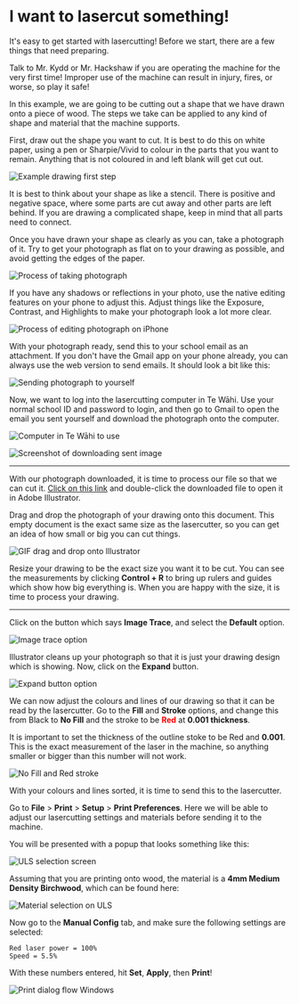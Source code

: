
# I want to lasercut something!

It's easy to get started with lasercutting! Before we start, there are a few things that need preparing.

<Callout type="warning" emoji="⚠️">
Talk to Mr. Kydd or Mr. Hackshaw if you are operating the machine for the very first time! Improper use of the machine can result in injury, fires, or worse, so play it safe!
</Callout>

In this example, we are going to be cutting out a shape that we have drawn onto a piece of wood. The steps we take can be applied to any kind of shape and material that the machine supports.

First, draw out the shape you want to cut. It is best to do this on white paper, using a pen or Sharpie/Vivid to colour in the parts that you want to remain. Anything that is not coloured in and left blank will get cut out.

![Example drawing first step](https://media.tewahi.com/cut1.png)

It is best to think about your shape as like a stencil. There is positive and negative space, where some parts are cut away and other parts are left behind. If you are drawing a complicated shape, keep in mind that all parts need to connect.

Once you have drawn your shape as clearly as you can, take a photograph of it. Try to get your photograph as flat on to your drawing as possible, and avoid getting the edges of the paper. 

![Process of taking photograph](https://media.tewahi.com/cut2.png)

If you have any shadows or reflections in your photo, use the native editing features on your phone to adjust this. Adjust things like the Exposure, Contrast, and Highlights to make your photograph look a lot more clear.

![Process of editing photograph on iPhone](https://media.tewahi.com/cut3.png)

With your photograph ready, send this to your school email as an attachment. If you don't have the Gmail app on your phone already, you can always use the web version to send emails. It should look a bit like this:

![Sending photograph to yourself](https://media.tewahi.com/cut4.png)

Now, we want to log into the lasercutting computer in Te Wāhi. Use your normal school ID and password to login, and then go to Gmail to open the email you sent yourself and download the photograph onto the computer.

![Computer in Te Wāhi to use](https://media.tewahi.com/cut5.jpg)

![Screenshot of downloading sent image](https://media.tewahi.com/cut6.png)

---

With our photograph downloaded, it is time to process our file so that we can cut it. [Click on this link](https://media.tewahi.com/template.ai) and double-click the downloaded file to open it in Adobe Illustrator.

Drag and drop the photograph of your drawing onto this document. This empty document is the exact same size as the lasercutter, so you can get an idea of how small or big you can cut things.

![GIF drag and drop onto Illustrator](https://media.tewahi.com/cut7.png)

Resize your drawing to be the exact size you want it to be cut. You can see the measurements by clicking **Control + R** to bring up rulers and guides which show how big everything is. When you are happy with the size, it is time to process your drawing. 

---

Click on the button which says **Image Trace**, and select the **Default** option.

![Image trace option](https://cdn.tewahi.me/cut8.png)

Illustrator cleans up your photograph so that it is just your drawing design which is showing. Now, click on the **Expand** button.

![Expand button option](https://cdn.tewahi.me/cut9.png)

We can now adjust the colours and lines of our drawing so that it can be read by the lasercutter. Go to the **Fill** and **Stroke** options, and change this from Black to **No Fill** and the stroke to be <span style="color:red">**Red**</span> at **0.001 thickness**.

It is important to set the thickness of the outline stoke to be Red and **0.001**. This is the exact measurement of the laser in the machine, so anything smaller or bigger than this number will not work.

![No Fill and Red stroke](https://cdn.tewahi.me/cut10.png)

With your colours and lines sorted, it is time to send this to the lasercutter.

Go to **File** > **Print** > **Setup** > **Print Preferences**. Here we will be able to adjust our lasercutting settings and materials before sending it to the machine. 

You will be presented with a popup that looks something like this:

![ULS selection screen](https://media.tewahi.com/cut11.png)

Assuming that you are printing onto wood, the material is a **4mm Medium Density Birchwood**, which can be found here:

![Material selection on ULS](https://cdn.tewahi.me/cut12.png)

Now go to the **Manual Config** tab, and make sure the following settings are selected:

```
Red laser power = 100%
Speed = 5.5%
```

With these numbers entered, hit **Set**, **Apply**, then **Print**! 

![Print dialog flow Windows](https://cdn.tewahi.me/cut13.png)




